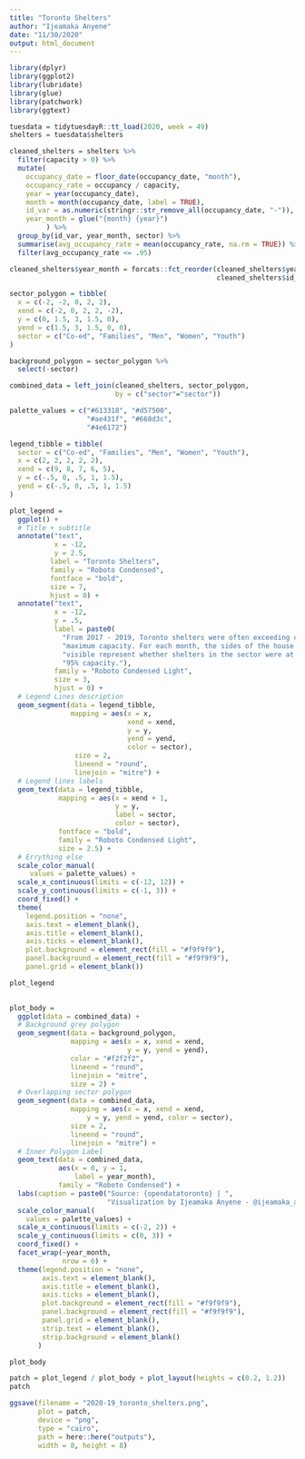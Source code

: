 ```yaml
---
title: "Toronto Shelters"
author: "Ijeamaka Anyene"
date: "11/30/2020"
output: html_document
---
```


```r
library(dplyr)
library(ggplot2)
library(lubridate)
library(glue)
library(patchwork)
library(ggtext)
```

```r
tuesdata = tidytuesdayR::tt_load(2020, week = 49)
shelters = tuesdata$shelters
```

```r
cleaned_shelters = shelters %>%
  filter(capacity > 0) %>%
  mutate(
    occupancy_date = floor_date(occupancy_date, "month"),    
    occupancy_rate = occupancy / capacity,
    year = year(occupancy_date),
    month = month(occupancy_date, label = TRUE),
    id_var = as.numeric(stringr::str_remove_all(occupancy_date, "-")),
    year_month = glue("{month} {year}")
         ) %>%
  group_by(id_var, year_month, sector) %>%
  summarise(avg_occupancy_rate = mean(occupancy_rate, na.rm = TRUE)) %>%
  filter(avg_occupancy_rate <= .95)

cleaned_shelters$year_month = forcats::fct_reorder(cleaned_shelters$year_month, 
                                                   cleaned_shelters$id_var)
```

```r
sector_polygon = tibble(
  x = c(-2, -2, 0, 2, 2),
  xend = c(-2, 0, 2, 2, -2),
  y = c(0, 1.5, 3, 1.5, 0),
  yend = c(1.5, 3, 1.5, 0, 0),
  sector = c("Co-ed", "Families", "Men", "Women", "Youth")
)
```

```r
background_polygon = sector_polygon %>%
  select(-sector)
```

```r
combined_data = left_join(cleaned_shelters, sector_polygon,
                          by = c("sector"="sector"))

```

```r
palette_values = c("#613318", "#d57500", 
                   "#ae431f", "#668d3c",
                   "#4e6172")
```

```r
legend_tibble = tibble(
  sector = c("Co-ed", "Families", "Men", "Women", "Youth"),
  x = c(2, 2, 2, 2, 2),
  xend = c(9, 8, 7, 6, 5),
  y = c(-.5, 0, .5, 1, 1.5),
  yend = c(-.5, 0, .5, 1, 1.5)
)
```

```r
plot_legend = 
  ggplot() +
  # Title + subtitle
  annotate("text", 
           x = -12,
           y = 2.5,
          label = "Toronto Shelters", 
          family = "Roboto Condensed",
          fontface = "bold",
          size = 7,
          hjust = 0) +
  annotate("text",
           x = -12,
           y = .5,
           label = paste0(
             "From 2017 - 2019, Toronto shelters were often exceeding or at\n", 
             "maximum capacity. For each month, the sides of the house that are\n", 
             "visible represent whether shelters in the sector were at less than\n",
             "95% capacity."),
           family = "Roboto Condensed Light",
           size = 3,
           hjust = 0) +
  # Legend Lines description
  geom_segment(data = legend_tibble,
               mapping = aes(x = x, 
                             xend = xend,
                             y = y, 
                             yend = yend,
                             color = sector),
                size = 2,
                lineend = "round", 
                linejoin = "mitre") +
  # Legend lines labels
  geom_text(data = legend_tibble,
            mapping = aes(x = xend + 1, 
                          y = y,
                          label = sector, 
                          color = sector),
            fontface = "bold",
            family = "Roboto Condensed Light",
            size = 2.5) +
  # Errything else
  scale_color_manual(
     values = palette_values) +
  scale_x_continuous(limits = c(-12, 12)) +
  scale_y_continuous(limits = c(-1, 3)) +
  coord_fixed() +
  theme(
    legend.position = "none",
    axis.text = element_blank(),
    axis.title = element_blank(),
    axis.ticks = element_blank(),
    plot.background = element_rect(fill = "#f9f9f9"),
    panel.background = element_rect(fill = "#f9f9f9"),
    panel.grid = element_blank()) 

plot_legend
  
```

```r
plot_body = 
  ggplot(data = combined_data) +
  # Background grey polygon
  geom_segment(data = background_polygon,
               mapping = aes(x = x, xend = xend,
                             y = y, yend = yend),
               color = "#f2f2f2",
               lineend = "round", 
               linejoin = "mitre",
               size = 2) +
  # Overlapping sector polygon
  geom_segment(data = combined_data,
               mapping = aes(x = x, xend = xend, 
                   y = y, yend = yend, color = sector),
               size = 2,
               lineend = "round", 
               linejoin = "mitre") +
  # Inner Polygon Label
  geom_text(data = combined_data,
            aes(x = 0, y = 1,
                label = year_month),
            family = "Roboto Condensed") +
  labs(caption = paste0("Source: {opendatatoronto} | ", 
                        "Visualization by Ijeamaka Anyene - @ijeamaka_a")) +
  scale_color_manual(
    values = palette_values) +
  scale_x_continuous(limits = c(-2, 2)) +
  scale_y_continuous(limits = c(0, 3)) +
  coord_fixed() +
  facet_wrap(~year_month,
             nrow = 6) +
  theme(legend.position = "none",
        axis.text = element_blank(),
        axis.title = element_blank(),
        axis.ticks = element_blank(),
        plot.background = element_rect(fill = "#f9f9f9"),
        panel.background = element_rect(fill = "#f9f9f9"),
        panel.grid = element_blank(),
        strip.text = element_blank(),
        strip.background = element_blank()
       )

plot_body
```

```r
patch = plot_legend / plot_body + plot_layout(heights = c(0.2, 1.2))
patch
```


```r
ggsave(filename = "2020-19_toronto_shelters.png", 
       plot = patch, 
       device = "png",
       type = "cairo",
       path = here::here("outputs"), 
       width = 8, height = 8)

```


